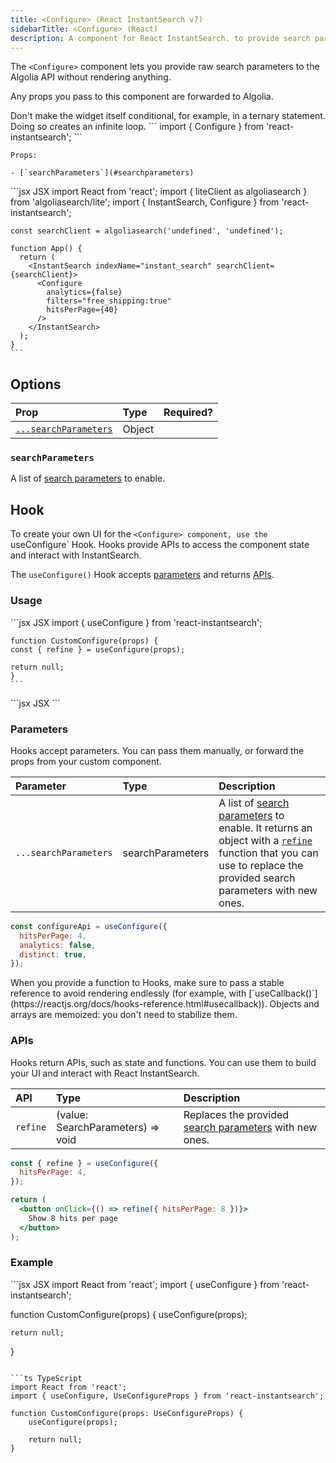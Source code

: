 ```yaml
---
title: <Configure> (React InstantSearch v7)
sidebarTitle: <Configure> (React)
description: A component for React InstantSearch. to provide search parameters to Algolia.
---
```


The `<Configure>` component lets you provide raw search parameters to the Algolia API without rendering anything.

Any props you pass to this component are forwarded to Algolia.

<Note>
    Don't make the widget itself conditional, for example, in a ternary statement.
    Doing so creates an infinite loop.
</Note>

<Tabs>
  <Tab title="Usage">
    ```
      import { Configure } from 'react-instantsearch';
    ```

    Props:

    - [`searchParameters`](#searchparameters)
    
  </Tab>
  <Tab title="Example">
    ```jsx JSX
    import React from 'react';
    import { liteClient as algoliasearch } from 'algoliasearch/lite';
    import { InstantSearch, Configure } from 'react-instantsearch';

    const searchClient = algoliasearch('undefined', 'undefined');

    function App() {
      return (
        <InstantSearch indexName="instant_search" searchClient={searchClient}>
          <Configure
            analytics={false}
            filters="free_shipping:true"
            hitsPerPage={40}
          />
        </InstantSearch>
      );
    }
    ```
  </Tab>
  <Tab title="Demo">
    <CardGroup cols={4}>
        <Card title="Demo" icon="eye" href="https://instantsearchjs.netlify.app/stories/?path=/story/basics-configure--force-1-hit-per-page" horizontal="true" />
    </CardGroup>
  </Tab>
</Tabs>

## Options

| Prop                                       | Type   | Required?             |
| :----------------------------------------- | :----- | --------------------- |
| [`...searchParameters`](#searchparameters) | Object | <Icon icon="check" /> |

### `searchParameters`

A list of [search parameters](https://www.algolia.com/doc/api-reference/search-api-parameters/) to enable.

## Hook

To create your own UI for the `<Configure> component, use the `useConfigure` Hook.
Hooks provide APIs to access the component state and interact with InstantSearch.

The `useConfigure()` Hook accepts [parameters](#parameters) and returns [APIs](#apis).

### Usage

<Steps>
  <Step title="Create your React component">
    ```jsx JSX
    import { useConfigure } from 'react-instantsearch';

    function CustomConfigure(props) {
    const { refine } = useConfigure(props);

    return null;
    }
    ```
  </Step>
  <Step title="Render the widget">
    ```jsx JSX
    <CustomConfigure {...searchParameters} />
    ```
  </Step>
</Steps>

### Parameters

Hooks accept parameters.
You can pass them manually, or forward the props from your custom component.

| Parameter | Type | Description |
| :-------- | :--- | :---------- |
| `...searchParameters` | searchParameters | A list of [search parameters](/api-reference/search-api-parameters/) to enable. It returns an object with a [`refine`](#apis) function that you can use to replace the provided search parameters with new ones. |

```js JavaScript
const configureApi = useConfigure({
  hitsPerPage: 4,
  analytics: false,
  distinct: true,
});
```

<Note>
    When you provide a function to Hooks, make sure to pass a stable reference to avoid rendering endlessly
    (for example, with [`useCallback()`](https://reactjs.org/docs/hooks-reference.html#usecallback)).
    Objects and arrays are memoized: you don't need to stabilize them.
</Note>

### APIs

Hooks return APIs, such as state and functions.
You can use them to build your UI and interact with React InstantSearch.

| API | Type | Description |
| :-------- | :--- | :---------- |
| `refine` | (value: SearchParameters) => void | Replaces the provided [search parameters](/api-reference/search-api-parameters/) with new ones. |

```jsx JSX
const { refine } = useConfigure({
  hitsPerPage: 4,
});

return (
  <button onClick={() => refine({ hitsPerPage: 8 })}>
    Show 8 hits per page
  </button>
);
```

### Example

<CodeGroup>
```jsx JSX
import React from 'react';
import { useConfigure } from 'react-instantsearch';

function CustomConfigure(props) {
    useConfigure(props);

    return null;
}
```

```ts TypeScript
import React from 'react';
import { useConfigure, UseConfigureProps } from 'react-instantsearch';

function CustomConfigure(props: UseConfigureProps) {
    useConfigure(props);

    return null;
}
```
</CodeGroup>